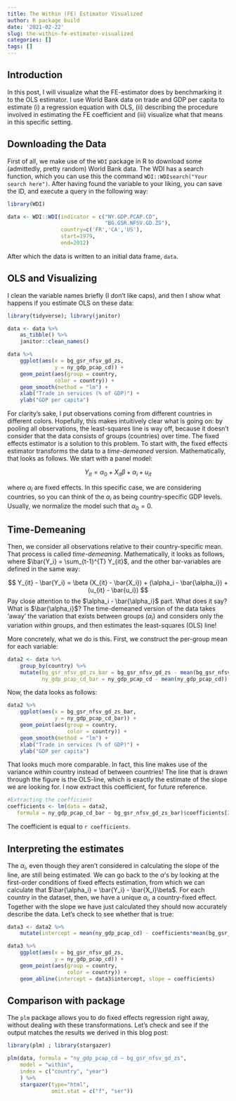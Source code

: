 ```yaml
---
title: The Within (FE) Estimator Visualized
author: R package build
date: '2021-02-22'
slug: the-within-fe-estimator-visualized
categories: []
tags: []
---
```



## Introduction

In this post, I will visualize what the FE-estimator does by benchmarking it to the OLS estimator. I use World Bank data on trade and GDP per capita to estimate (i) a regression equation with OLS, (ii) describing the procedure involved in estimating the FE coefficient and (iii) visualize what that means in this specific setting.

## Downloading the Data

First of all, we make use of the `WDI` package in R to download some (admittedly, pretty random) World Bank data. The WDI has a search function, which you can use this the command `WDI::WDIsearch("Your search here")`. After having found the variable to your liking, you can save the ID, and execute a query in the following way:

```r
library(WDI)

data <- WDI::WDI(indicator = c("NY.GDP.PCAP.CD",
                               "BG.GSR.NFSV.GD.ZS"),
                 country=c('FR','CA','US'), 
                 start=1979, 
                 end=2012)
```

After which the data is written to an initial data frame, `data`. 

## OLS and Visualizing

I clean the variable names briefly (I don't like caps), and then I show what happens if you estimate OLS on these data: 

```r
library(tidyverse); library(janitor)

data <- data %>%
    as_tibble() %>%
    janitor::clean_names()

data %>%
    ggplot(aes(x = bg_gsr_nfsv_gd_zs,
               y = ny_gdp_pcap_cd)) + 
    geom_point(aes(group = country,
               color = country)) +
    geom_smooth(method = "lm") + 
    xlab("Trade in services (% of GDP)") + 
    ylab("GDP per capita")
```

For clarity's sake, I put observations coming from different countries in different colors. Hopefully, this makes intuitively clear what is going on: by pooling all observations, the least-squares line is way off, because it doesn't consider that the data consists of groups (countries) over time. The fixed effects estimator is a solution to this problem. To start with, the fixed effects estimator transforms the data to a _time-demeaned_ version. Mathematically, that looks as follows. We start with a panel model:

$$
Y_{it} = \alpha_0 + X_{it} \beta + \alpha_i + u_{it}
$$

where $\alpha_i$ are fixed effects. In this specific case, we are considering countries, so you can think of the $\alpha_i$ as being country-specific GDP levels. Usually, we normalize the model such that $\alpha_0 = 0$.


## Time-Demeaning

Then, we consider all observations relative to their country-specific mean. That process is called _time-demeaning_. Mathematically, it looks as follows, where $\bar{Y_i} = \sum_{t-1}^{T} Y_{it}$, and the other bar-variables are defined in the same way: 

$$
Y_{it} - \bar{Y_i} = \beta (X_{it} - \bar{X_i}) + (\alpha_i - \bar{\alpha_i}) + (u_{it} - \bar{u_i})
$$
Pay close attention to the $\alpha_i - \bar{\alpha_i}$ part. What does it say? What is $\bar{\alpha_i}$? The time-demeaned version of the data takes 'away' the variation that exists between groups ($\alpha_i$) and considers only the variation _within_ groups, and then estimates the least-squares (OLS) line!

More concretely, what we do is this. First, we construct the per-group mean for each variable:

```r
data2 <- data %>%
    group_by(country) %>%
    mutate(bg_gsr_nfsv_gd_zs_bar = bg_gsr_nfsv_gd_zs - mean(bg_gsr_nfsv_gd_zs),
           ny_gdp_pcap_cd_bar = ny_gdp_pcap_cd - mean(ny_gdp_pcap_cd)) 
```

Now, the data looks as follows:

```r
data2 %>%
    ggplot(aes(x = bg_gsr_nfsv_gd_zs_bar,
               y = ny_gdp_pcap_cd_bar)) + 
    geom_point(aes(group = country,
                   color = country)) +
    geom_smooth(method = "lm") + 
    xlab("Trade in services (% of GDP)") + 
    ylab("GDP per capita")
```

That looks much more comparable. In fact, this line makes use of the variance _within_ country instead of between countries! The line that is drawn through the figure is the OLS-line, which is exactly the estimate of the slope we are looking for. I now extract this coefficient, for future reference. 

```r
#Extracting the coefficient
coefficients <- lm(data = data2, 
   formula = ny_gdp_pcap_cd_bar ~ bg_gsr_nfsv_gd_zs_bar)$coefficients[2]
```

The coefficient is equal to `r coefficients`. 

## Interpreting the estimates

The $\alpha_i$, even though they aren't considered in calculating the slope of the line, are still being estimated. We can go back to the $\alpha$'s by looking at the first-order conditions of fixed effects estimation, from which we can calculate that $\bar{\alpha_i} = \bar{Y_i} - \bar{X_i}\beta$. For each country in the dataset, then, we have a unique $\alpha_i$, a country-fixed effect. Together with the slope we have just calculated they should now accurately describe the data. Let's check to see whether that is true: 

```r
data3 <- data2 %>%
    mutate(intercept = mean(ny_gdp_pcap_cd) - coefficients*mean(bg_gsr_nfsv_gd_zs))

data3 %>%
    ggplot(aes(x = bg_gsr_nfsv_gd_zs, 
               y = ny_gdp_pcap_cd)) +
    geom_point(aes(group = country,
                   color = country)) +
    geom_abline(intercept = data3$intercept, slope = coefficients)
```

## Comparison with package

The `plm` package allows you to do fixed effects regression right away, without dealing with these transformations. Let's check and see if the output matches the results we derived in this blog post:

```r
library(plm) ; library(stargazer)

plm(data, formula = "ny_gdp_pcap_cd ~ bg_gsr_nfsv_gd_zs", 
    model = "within", 
    index = c("country", "year")
    ) %>%
    stargazer(type="html", 
              omit.stat = c("f", "ser"))
```
